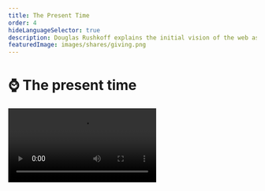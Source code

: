 ```yaml
---
title: The Present Time
order: 4
hideLanguageSelector: true
description: Douglas Rushkoff explains the initial vision of the web as something which would create time, and how we must respond to the attempt to extract and commoditize our attention by being genuinely present.
featuredImage: images/shares/giving.png
---
```


# ⌚ The present time

<Video src="https://www.youtube-nocookie.com/embed/_lW0nyKDklI?start=264" />

Let's take a deep breath and remember what reclaiming the web is all about: **augmenting our 
ability to think freely for ourselves; creating time; and extending our ability to cooperate**. 
There's no-one better than Douglas Rushkoff to present the second part of this for us: creating 
time.

The presentation is summarized extensively below for those who apparently "don't have the time", 
and Rushkoff will show you how this attitude is a shortsighted way to live life which reveals 
basically everything wrong with the way we currently use the internet.

## How does this fit into Kernel?

The ways in which we transact with each other and express what we value literally create the kinds of time in which we live. All the little things - from when we start our week, to how you think about and enact your savings and investment strategies - add up into whether you live in and experience daily what the Ancient Greeks called Kairos (the "right", opportune time) or Chronos (regulated clock-time). So much of what we're exploring here comes down to a constant and all-pervasive _experience_ of what Rushkoff refers to as _presence_. If we take an 

<Process>

intentional approach to the technologies we build and use, 

are humble about what we can and cannot know, and

work with the patterns of our own lives with honesty and courage 

</Process>

then we may just find the kinds of freedom that can only be lived in the moment, not written about or described after the fact.

## Brief

> "Slackers were a people of the early and mid-1980's who wanted to create more time to have fun 
and read and think [...] **The net looked like this great way to create time**. We were all 
gonna get to work at home, in our underwear, in our own time, and exchange and transact directly 
in some kind of an Etsy, Burning Man-like rave of culture and intellect. But something else 
happened on the way home from Wired magazine, which is that the internet instead became the 
poster child for the dying Nasdaq stock exchange and, as I see it, the dying industrial age 
economy. So, instead of using the net to create more time for people, we turned human attention 
into the next commodity."

In the extractive perspective of corporate capitalism, human attention is an untapped resource. We were only spending 8 hours a day working and 2 hours consuming, so why not encourage us to spend 48-hours a day working, consuming, and socializing? This is possible if we break up our attention into four parallel tracks - all in the pursuit of "**mining time**".

This way of thinking has landed us in what Rushkoff calls ‘present shock’ where stories of analog progress connecting past and future have been replaced by the constant emergency of being ripped out of the flow of time in order to make some kind of choice:

> "Instead of getting an internet which gave us more time to think; instead of getting an 
internet that worked not like a phone, but a properly asynchronous technology that would sit and 
wait until we were ready to deal with it; instead of having sequential conferences on bulletin 
boards like The Well where you would take hours to **craft a response** to something, we ended 
up with a digital space where we were constantly being interrupted [...] We end up in this state 
of constant emergency interruption which I don't think is healthy neurologically or culturally."

People sometimes complain about “bad blockchain UX”, but here is the ultimate argument for why the longer response times of this new technology might in fact not be such a bad thing after all. Maybe this is really our opportunity to build properly asynchronous experiences and train people to work and create in their own time, rather than something to be papered over as best we can with solutions that compromise the inherent properties of the underlying protocols?

<Flash>

<Card>

Prompt: At first, the internet looked like a great tool to do what?

Create time. 

</Card>

<Card>

Prompt: What have we done with it so far?

A; Commodified our own attention.

</Card>

</Flash>

> "Are we moving into a political landscape where we no longer have 'ends-justify-the-means', goal-orientated, future-based campaigns, but rather some kind of a presentist, process-orientated, consensus-building politic; more embodied by something like Occupy than it is by a two-party ideological debate?"

This was asked in 2013, and so far it has not come to pass. Yet, it is still a powerful question, and whether it still might depends on if the current political climate is a trend, or a temporary reaction against a longer-term trend towards more diverse and flexible kinds of collaboration.

> "Finally, are the folks who should be helping us think about this instead just taking a very 
20th Century, almost Biblical, template and superimposing it on this presentist world we're 
living in? In other words, are they so intolerant of a world **that doesn't have a defined 
conclusion;** which doesn't have a goal; in which we're not leading towards some climax, that 
they overlay this bizarre notion of a singularity?"

Rushkoff went on to extend these ideas in his 2019 book, <Link to="https://rushkoff.com/books/team-human-book/" >Team Human</Link>, which is another fantastic read for any budding media theorist. His voice is a critical counterpoint to Silicon Valley singularity worship.

> "Ultimately, _Present Shock_ is a humanist work, and I'm declaring myself with <Link to="https://tinyurl.com/agent-alien" >Jaron</Link> <Link to="https://www.youtube.com/watch?v=IwbGumZ-FYg" >Lanier</Link> and other humanists. I do believe there is something special about people that we don't quite understand and that our efforts to upload ourselves or simulate our realities will fall short of what it actually is to be human. **Our best defense against present shock is to be in the genuine present**."

This is a spiritual statement: “be in the genuine present”. By declaring himself with Lanier, Rushkoff is declaring himself against work like Ray Kurzweil’s [_The Age of Spiritual Machines_](https://www.goodreads.com/book/show/83533.The_Age_of_Spiritual_Machines), which Rushkoff describes later as “bizarre singularity stuff”. It may seem to be a semantic different: what, after all, is the difference between being in the “genuine present” and experiencing “singularity”? However, there are critical differences: Rushkoff is saying we, us messy human beings, have to find our own way into the genuine present. Kurzweil is saying that the machines will do it for us. Perhaps the truth is somewhere in the middle?

<Flash>

<Card>

Prompt: What is the best way to navigate present shock and a world without a defined conclusion or singular goal?

Being in the genuine present.

</Card>

</Flash>

### Conspiring against the actual OS

Rushkoff is quite clear on what he sees as the prerequisite of avoiding present shock and coming into a genuinely human present:

> " think it requires us to be in real places with real people, making eye contact, establishing rapport, learning how to breathe with another person - literally **conspire**: 'breathe together'. It requires us to see how human environments empower us against abstract entities which depend on our isolation and alienation [...] This local, body-based sensibility is the thing which can bring us to understand the kinds of time that can't be measured on a clock or a calendar or a computer. The underlying human rhythms."

This is followed by a question about where exactly between Kurzweil and Lanier we can locate Rushkoff's ideas, to which he replies:

> "I love digital technology, I just think we're misapplying it when we use it to amplify the 
obsolete agenda of a 13th Century economic operating system. There was an emerging, peer-to-peer 
economic landscape in the 11th and 12th Centuries in Europe, through which people were developing 
local currencies and trading in local bazaars, and we had the rise of a middle class like we've 
never seen in history. The problem was that the feudal lords were not being included in this massive creation of wealth, and so they made it illegal through charter monopolies."

Therefore, instead of creating, we had to get jobs. Instead of being paid for what we made, we got paid for the time we worked. It was a **temporal shift**. The invention of the clock and a specific kind of sovereign currency are co-incidental, not coincidence. This works as long as the economy expands, because more money must be paid back than is lent out - a feature which led to the perverse growth mindset we still suffer from today.

This idea is not unique to Rushkoff and draws on a rich intellectual tradition, more of which you can find in [this interview with Stefan Eich](https://the-crypto-syllabus.com/stefan-eich-on-hayek-and-money/):

> Institutional changes concerning the state and money play out alongside profound shifts in how we experience living within time [...] Public credit temporalized the state which now found itself hanging by threads of credit but also empowered by its new ability to pull in resources across time. Fiat money – that is money backed by the credit, the word, and the tax power of the modern state – is wrapped up in that transformation and it carries within it not only the obvious link to the state but also to [language](/learn/module-1/dreamers/learning-the-language) and the future.

Critically, new kinds of economic systems, if engineered well, could free us from industrial-age clocks and allow us to adopt a different kind of temporal landscape with a different kind of money that is "much more real-time based, much less biased towards storage and savings over time and much more biased towards transaction" Or we could create a genuine middle way. As Andreas Antonopoulos said, [engineering money](/learn/module-2/engineering) is an actual possibility currently underway.

<Flash>

<Card>

Prompt: What does conspire mean, literally?

Breathe together.

</Card>

</Flash>

### Earning transactions into existence

> 💡 Peer-to-peer, electronic payment systems are not about debt vs ownership. They are about earnings based on time vs earnings based on creativity.

Take a moment to reflect on this statement.

> "The problem with technologists who disrupt any given industry is that, once they've done that, 
they go back to Goldman Sachs and ask for a Series B. They're not willing to undermine the operating 
system that they're sitting on top of [...] What I want them to do is break _that_ OS, or 
challenge it, or come up with an alternative. Why do you need to go back to corporate capital 
and put the clock back into businesses that weren't on it!?"

This moves into a discussion about old industries being disrupted by networked services which 
didn't even intend to do so. Rushkoff argues that many internet-age services - like Pandora - 
are locally disruptive, but then turn to the NYSE to get funded and so fail to challenge the 
real paradigm they ought to be disrupting.

<Flash>

<Card>

Prompt: If you're not willing to conspire against the actual OS our society runs on, and accept traditional venture capital or corporate money, what are you actually doing?

Putting yourself back on the clock. Submitting to someone else's routine. Repeating the same old patterns which prevent us from breathing easily together. (pick any one)

</Card>

</Flash>

### Media Environments

Asked what it would look like if modern technology were to truly live up to its potential for transcending the industrial age model, Rushkoff suggests that–for instance–the music streaming service Pandora would in the long term turn into peer-to-peer music sharing application, rather than relying on–and catering to–venture capital investors:

> "And I don't mean peer-to-peer sharing of Sony Music. I mean peer-to-peer sharing of **music that we make**. This would create a different kind of social marketplace that would allow music–not to get New Age on you–to retrieve some of its sacred value as opposed to its monetary value. And why is it OK that it retrieves some sacred value? Because it turns out that **we don't *really* need everybody making money, because we don't *really* need to get to full employment, because [we don't all *really* need jobs](https://www.youtube.com/watch?v=jHx5rePmz2Y), because we have more than enough stuff already.**"

This is also critical: **jobs are not the problem**. I don't want a job: I want my basic needs 
fulfilled and a degree of comfort and security which will enable me to make a meaningful 
contribution. Jobs are an artifact of the industrial age and a certain way of existing in time.

> "What I am looking at in *Present Shock* is what McLuhan called the difference in **media 
environments** created by different technologies. The invention of text is what put us in time 
to begin with. With text, we got **accountability** [...] With text we got a religion that was 
based on accountability: it was a covenant, a contract with God [...] We get *moshiach*, we get 
messiah, we get the calendar, we get progress,w e get goals, we get the past and future, we get laws, we get sabbath. With the 
clock, we get the industrial age, we get efficiency [...] we get interest-based currency and the 
idea of trying to do more in less. We get a time-is-money, efficiency-based culture." 

Time is not money. Time is time, and making money into an open protocol that anyone can access means that we can call into shared awareness how we each value our time and what kinds of time we value collectively, rather than have this be obscured by the perverse incentives of systems which privilege only a few. Rushkoff describes the technological and cultural move from a sweeping analogue second hand to a digital clock, with the effect it had on our media environment. It replaced linear story cycles with sequential jumps from one moment in time to another. Similarly, in a world of remote controls and DVRs and asynchronous behaviour, the great narrative arcs which have held culture together until now no longer function:

> "We don't care if Homer gets out the power plant before it blows up; we care about what scene 
is being satirised, what connections we can make, how this is going meta on that and then meta on 
this and so on [...] It's a very different, presentist approach to problems where we move 
through media much more like a video game: in real-time, first-person, choice to choice."

<Flash>

<Card>

Prompt: If we optimize for creating jobs, we must - inevitably and by definition - create less \_\_\_\_.

Time.

</Card>

</Flash>

The conversation at this point moves into a description of "presentist" narratives and the further breaking down of the hero's journey arc typical of Western culture into something more like a role-playing video game, where we

> "Uncover reality, rather than move through a singular narrative with a beginning and an end [...] It ends up much more fractal! It turns out we don't have to have an end to reality."

### Questions?

At 43 minutes, the conversation moves into the Q&A section with the audience. The first questioner wonders if this is really a novel problem because, for instance, Buddhism can be seen as a 2500 years old system for dealing with present shock and pulling you deeply into the now. To which Rushkoff answers:

> "The problem has been around forever, but the form of distraction from the present changes."

He points again to *Chronos* (clock time) and *Kairos* (human time, timing). Text, the clock, digital technology are all inventions that take us out of *Kairos* and into *Chronos* and, in each case, the answer is the same: to fall back into the present and to <Link to="https://youtu.be/VQZ8oPXgK8o?t=479">be here now</Link>. But the trick to being here now in an industrial era is different from the trick to being here now in a digital era.

> "I think that there are ways to reinvest in our humanity that are particular to our age, and one of them is as simple as trying to optimize our technology for our growing sense of humanity, rather than surrendering what’s left of our humanity to our growing sense of the technological."

**How can we use technology to enhance creativity?**

> "We all know that two kids with a laptop can create an application that changes the world. The 
problem is: **how do you help them see that the first thing to do after they get some success 
and traction is not to sell it to people who will use it against its original purposes** [...] 
That is: it's OK to have a business which 'just' supports its employees and users."

**We are unable to be totally locally reliant - i.e. you cannot make your phone yourself, you need a complex global supply chain. How can we navigate this?**

> "Hopefully, we'll get complex technological goods from a complex global economy, and food & 
human goods from a local economy. Which means we'll need more than one kind of currency."

**Why does the currency matter so much?**

> "If you're using a bank-issued currency, then it has to be loaned into existence and requires 
payback. Also, if you're using a centrally-issued currency, then Walmart will have an advantage 
over local business. The only advantage local business is going to have over big global 
business - because money is more expensive for local businesses - is if the local business 
starts with local re-investments in itself [...] 

> "In all of these things, we're **looking at a new balance** between your hard drive and RAM. 
We've been in a hard drive society for a long, long time and it's all about storage. We're moving 
into RAM, as individuals too: much more present-based access to memory as opposed to just 
hoarding stuff [...] We can balance some of the ills of long distance economic activity with a 
few mechanisms to help local economic activity compete effectively. **If we are in a free 
market economy, we should have free market currencies.**"

<Flash>

<Card>

Prompt: Think back to [the different prices of money](/learn/module-2/banking/#the-4-prices-of-money). Why is it important to have local, community-based currencies in a globalized world?

Because money is more expensive for small business than for large corporations, and local businesses are more aligned with the communities in which they operate.

</Card>

</Flash>

**Is kickstarter a viable alternative for people who don't want to get funded by corporate capital? Also, what about Bitcoin?**

> "Kickstarter is much more real-time: you're matching supply and demand instead of having a 
capitalist speculate on future value [As for Bitcoin], I'm not looking at a currency that you're 
trying to hoard; you're not investing in a currency, but rather using a currency merely to 
promote transactions so that you can get the stuff you want and do the stuff you want."

**How can we understand the humanism Rushkoff is arguing for in the context of Bitcoin? Does the notion of humans interfacing with inanimate objects in itself lead to the presentism and present shock he's talking about?**

> "I don’t want to conflate _Present Shock_ with Presentism. Present shock is our initial wobble at moving from a linear-time-based society to this 
digital, choice-based, highly interruptive society [...] _Presentism_ is really the ability to 
embrace and survive and reclaim our humanity on this landscape. Any **technology only helps us 
reclaim our humanity insofar as it helps us create time to be with others**. It's the 
face-to-face, real-time human interaction that matters. And the more you do that - and this 
starts to get out there - **the less money even needs to be a part of the equation**."

> "The monies we have now don't allow for [the social cohesion that we get through mutual dependency]. They're not supposed to. They're part of a system through which we've been taught not to trust each other, not to transact. We've been taught that money is a cleaner way to engage. Hopefully, we'll start to trust each other more than the stuff."

Imagine if we used open protocols for money to ensure that no-one ever *needs* money again? That would be a true redefinition of wealth. That would be a story worth writing home about!

Of course, it might take multiple global crises to get people to this point, but living in hope 
remains - at the least - a better psychological attitude than living in despair.

**You at one point warned against links because they are drawing too many connections. Could you say a little bit more about why this makes you nervous or hesitant?**

> "It's just a matter of creating balance between the sense of infinite connections and the 
sense of holism. It's the same challenge you find at any level: take groups and individuals. 
If you over-identify with the group, you lose yourself; if you over-identify with yourself, 
you lose community. It's just something we have to be conscious of now if we're going to remain 
coherent."

<Flash>

<Card>

Prompt: Technology is only helpful insofar as it helps us create time to do what?

Be with others.

</Card>

<Card>

Prompt: What are the Greek names for the two kinds of time we can experience as human beings?

_Chronos_ (regulated clock time) and _Kairos_ (the "right", opportune time)

</Card>

</Flash>

### Fireside with Douglas

<Video src="https://www.youtube-nocookie.com/embed/C4eV66C_sp8?start=251" />

You can find the notes we gathered prior to this conversation [here](https://docs.google.com/document/d/1EDL34MrlOnIgr3j0gkp7cHPh5Ja6UW23YSe8nzuXsGk/edit?usp=sharing).

#### Wider Fields

<List>

<Link to="https://www.youtube.com/watch?v=YmR3oR4yeGg">

Your original face: timeless

</Link>

</List>

> “We can escape from these dehumanising systems. The way ahead will be found by those who are unwilling to be constrained by the apparently all-determining forces and structures of the industrial age. Our freedom and power are determined by our willingness to accept responsibility for the future.
> Indeed, the future has already broken into the present. We each live in many times. The present of one is the past of another, and the future of yet another. We are called to live, knowing and showing that the future exists and that each one of us can call it in, when we are willing, to redress the balance of the past.

> The celebration of man’s humanity through joining together in the healing expression of one’s relationships with others, and one’s growing acceptance of one’s own nature and needs, will clearly create major confrontations with existing values and systems. The expanding dignity of each man and each human relationship must necessarily challenge existing systems.

> The call is to live in the future. Let us join together joyfully to celebrate our awareness that we can make our life today the shape of tomorrow’s future.” - [Ivan Illich](https://download.tuxfamily.org/openmathdep/history/Celebration_of_Awareness-Illich.pdf)

<Aligner center>
    <Image src="/images/mod3-img/clockaganda.png" />
</Aligner>

<Aligner center>
    <Link to="https://two.compost.digital/clock-basket-no-1/">
        Compost & Innoculation
    </Link>
</Aligner>